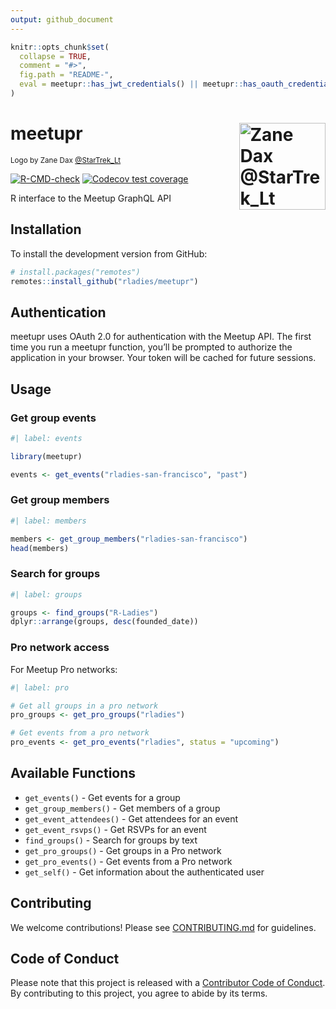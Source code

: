 ```yaml
---
output: github_document
---
```


<!-- README.md is generated from README.Rmd. Please edit the Rmd file -->

```r
knitr::opts_chunk$set(
  collapse = TRUE,
  comment = "#>",
  fig.path = "README-",
  eval = meetupr::has_jwt_credentials() || meetupr::has_oauth_credentials()
)

```

# meetupr <img src="man/figures/logo.png" align="right" alt="Zane Dax @StarTrek_Lt" width="138.5" />

<small>Logo by Zane Dax [@StarTrek_Lt](https://mobile.twitter.com/startrek_lt)</small>

<!-- badges: start -->
[![R-CMD-check](https://github.com/rladies/meetupr/actions/workflows/R-CMD-check.yaml/badge.svg)](https://github.com/rladies/meetupr/actions)
[![Codecov test coverage](https://codecov.io/gh/rladies/meetupr/branch/master/graph/badge.svg)](https://codecov.io/gh/rladies/meetupr?branch=master)
<!-- badges: end -->

R interface to the Meetup GraphQL API

## Installation

To install the development version from GitHub:

```r
# install.packages("remotes")
remotes::install_github("rladies/meetupr")
```

## Authentication

meetupr uses OAuth 2.0 for authentication with the Meetup API. 
The first time you run a meetupr function, you'll be prompted to authorize the application in your browser. 
Your token will be cached for future sessions.

## Usage

### Get group events

```r
#| label: events

library(meetupr)

events <- get_events("rladies-san-francisco", "past")
```

### Get group members

```r
#| label: members

members <- get_group_members("rladies-san-francisco")
head(members)
```

### Search for groups

```r
#| label: groups

groups <- find_groups("R-Ladies")
dplyr::arrange(groups, desc(founded_date))
```

### Pro network access

For Meetup Pro networks:

```r
#| label: pro

# Get all groups in a pro network
pro_groups <- get_pro_groups("rladies")

# Get events from a pro network
pro_events <- get_pro_events("rladies", status = "upcoming")
```

## Available Functions

- `get_events()` - Get events for a group
- `get_group_members()` - Get members of a group  
- `get_event_attendees()` - Get attendees for an event
- `get_event_rsvps()` - Get RSVPs for an event
- `find_groups()` - Search for groups by text
- `get_pro_groups()` - Get groups in a Pro network
- `get_pro_events()` - Get events from a Pro network
- `get_self()` - Get information about the authenticated user

## Contributing

We welcome contributions! 
Please see [CONTRIBUTING.md](CONTRIBUTING.md) for guidelines.

## Code of Conduct

Please note that this project is released with a [Contributor Code of Conduct](https://github.com/rladies/.github/blob/master/CODE_OF_CONDUCT.md).
By contributing to this project, you agree to abide by its terms.
